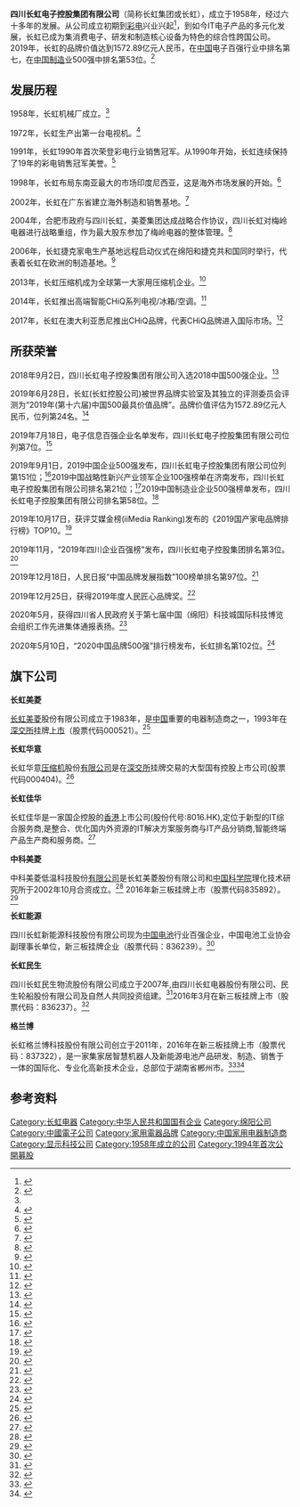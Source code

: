 {{Infobox company
| name = 四川长虹电子控股集团有限公司
| name_en = Sichuan Changhong Electronic Holding Group Co., Ltd.
| logo = changhong.png
| logo_size = 260
| logo_caption = 
| image =
| image_size = 260
| image_caption = 长虹总部大楼
| former_name = 四川长虹电子集团有限公司
| type = [[有限责任公司|有限责任公司]](国有独资)
| local_code_name = CN
| local_code = 91510700720818660F
| predecessor = 国营长虹电器厂
| ROC_UBN = 
| fate = 
| successor = 
| foundation = {{Start date and age|1995|06|16}}
| defunct = 
| location = {{PRC}}<br>[[四川省|四川省]][[绵阳市|绵阳市]][[高新技术产业开发区|高新技术产业开发区]]
| locations = 
| area_served = 
| founder = 
| key_people = 
| industry = 计算机、通信和其他电子设备制造业
| products = 
| services = 
| revenue = 1170亿元（2018年）<ref>{{Cite web|title=2018年四川企业100强榜单出炉：四川长虹位列榜首|url=https://www.askci.com/news/chanye/20181228/1525301139395.shtml|website=中商情报网|access-date=2020-07-03|archive-date=2020-07-04|archive-url=https://web.archive.org/web/20200704092526/https://www.askci.com/news/chanye/20181228/1525301139395.shtml|dead-url=no}}</ref>
| operating_income = 
| net_income = 
| aum = 
| assets = 
| equity = 
| owner = 绵阳市国资委
| parent = 
| divisions = 
| subsid =  {{unbulleted list|[[四川长虹电器股份有限公司|四川长虹电器股份有限公司]]|[[长城证券股份有限公司|长城证券股份有限公司]]}}
| homepage =
| capital = 
| market_value = 
| P/E_ratio = 
| earnings_per_share = 
| net_asset_value = 
| accounting_period = 
| major_shareholder = 
| footnotes = 
}}

'''四川长虹电子控股集团有限公司'''（简称长虹集团或长虹），成立于1958年，经过六十多年的发展。从公司成立初期到[[彩电|彩电]]兴业兴起<ref name="长虹简介">{{Cite web|title=四川长虹电子控股集团有限公司|url=http://mch.my.gov.cn/zxdny/24358061.html|website=绵阳市贸促会（绵阳国际商会）|access-date=2020-06-30|archive-date=2021-01-20|archive-url=https://web.archive.org/web/20210120135226/http://mch.my.gov.cn/zxdny/24358061.html|dead-url=no}}</ref>，到如今IT电子产品的多元化发展，长虹已成为集消费电子、研发和制造核心设备为特色的综合性跨国公司。2019年，长虹的品牌价值达到1572.89亿元人民币，在[[中国|中国]]电子百强行业中排名第七，在[[中国制造|中国制造]]业500强中排名第53位。<ref>{{Cite web|title=产业冠军 中国骄傲 改革成效凸显 长虹朝2000亿目标迈进|url=http://homea.people.com.cn/big5/n1/2019/0929/c41390-31380050.html|website=人民网|access-date=2020-06-30|archive-date=2020-07-01|archive-url=https://web.archive.org/web/20200701122711/http://homea.people.com.cn/big5/n1/2019/0929/c41390-31380050.html|dead-url=no}}</ref>

==发展历程==

1958年，长虹机械厂成立。<ref name="长虹简介"></ref>

1972年，长虹生产出第一台电视机。<ref>{{Cite web|title=长虹：产业报国 初心不改|url=http://www.cinic.org.cn/zgzz/pp/631466.html|website=中国产业经济信息网|access-date=2020-07-03|archive-date=2020-07-03|archive-url=https://web.archive.org/web/20200703151930/http://www.cinic.org.cn/zgzz/pp/631466.html|dead-url=no}}</ref>

1991年，长虹1990年首次荣登彩电行业销售冠军。从1990年开始，长虹连续保持了19年的彩电销售冠军美誉。<ref>{{Cite web|title=长虹：彩电大王的光荣与梦想|url=http://money.163.com/09/0910/17/5IS9BSG900253JPQ.html|website=网易财经|access-date=2020-07-03|archive-date=2020-07-03|archive-url=https://web.archive.org/web/20200703175614/http://money.163.com/09/0910/17/5IS9BSG900253JPQ.html|dead-url=no}}</ref>

1998年，长虹布局东南亚最大的市场印度尼西亚，这是海外市场发展的开始。<ref>{{Cite web|title=广交会：长虹家电国际化遇上历史机遇|url=http://www.xinhuanet.com/tech/2018-04/16/c_1122690864.htm|website=新华网|access-date=2020-07-03|archive-date=2020-07-03|archive-url=https://web.archive.org/web/20200703151927/http://www.xinhuanet.com/tech/2018-04/16/c_1122690864.htm|dead-url=no}}</ref>

2002年，长虹在广东省建立海外制造和销售基地。<ref>{{Cite web|title=长虹基地突入广东|url=http://money.163.com/editor/020121/020121_75417.html|website=网易|access-date=2020-07-03|archive-date=2020-07-03|archive-url=https://web.archive.org/web/20200703203123/http://money.163.com/editor/020121/020121_75417.html|dead-url=no}}</ref>

2004年，合肥市政府与四川长虹，美菱集团达成战略合作协议，四川长虹对梅岭电器进行战略重组，作为最大股东参加了梅岭电器的整体管理。<ref>{{Cite web|title=长虹与合肥市政府、美菱集团签署战略合作协议|url=http://finance.sina.com.cn/stock/s/20051116/06092122000.shtml|website=新浪财经|access-date=2020-07-03|archive-date=2020-08-07|archive-url=https://web.archive.org/web/20200807173727/http://finance.sina.com.cn/stock/s/20051116/06092122000.shtml|dead-url=no}}</ref>

2006年，长虹捷克家电生产基地远程启动仪式在绵阳和捷克共和国同时举行，代表着长虹在欧洲的制造基地。<ref>{{Cite web|title=“长虹捷克家电生产基地”举行奠基典礼|url=http://finance.sina.com.cn/stock/s/20051116/06092122000.shtml|website=中华人民共和国外交部|access-date=2020-07-03|archive-date=2020-08-07|archive-url=https://web.archive.org/web/20200807173727/http://finance.sina.com.cn/stock/s/20051116/06092122000.shtml|dead-url=no}}</ref>

2013年，长虹压缩机成为全球第一大家用压缩机企业。<ref>{{Cite web|title=长虹压缩机产销量全球夺冠|url=https://epaper.scdaily.cn/shtml/scrb/20131231/50573.shtml|website=四川日报|access-date=2020-07-03|archive-date=2020-07-03|archive-url=https://web.archive.org/web/20200703204057/https://epaper.scdaily.cn/shtml/scrb/20131231/50573.shtml|dead-url=no}}</ref>

2014年，长虹推出高端智能CHiQ系列电视/冰箱/空调。<ref>{{Cite web|title=全球首款人工智能电视为何诞生长虹？加速智能转型让想象发生|url=http://scnews.newssc.org/system/20160729/000694347.htm|website=四川新闻网|access-date=2020-07-03|archive-date=2020-07-03|archive-url=https://web.archive.org/web/20200703161857/http://scnews.newssc.org/system/20160729/000694347.htm|dead-url=no}}</ref>

2017年，长虹在澳大利亚悉尼推出CHiQ品牌，代表CHiQ品牌进入国际市场。<ref>{{Cite web|title=长虹首次在澳大利亚推出启客系列产品生|url=http://www.xinhuanet.com//world/2017-11/23/c_1122001722.htm|website=新华网|access-date=2020-07-03|archive-date=2020-07-04|archive-url=https://web.archive.org/web/20200704072146/http://www.xinhuanet.com//world/2017-11/23/c_1122001722.htm|dead-url=no}}</ref>

==所获荣誉==
2018年9月2日，四川长虹电子控股集团有限公司入选2018中国500强企业。<ref>{{Cite web|title=中国企业500强出炉 四川13家企业上榜|url=http://www.wccdaily.com.cn/shtml/tfzb/20180904/87377.shtml|website=华西都市报|access-date=2020-07-03|archive-date=2020-07-03|archive-url=https://web.archive.org/web/20200703154127/http://www.wccdaily.com.cn/shtml/tfzb/20180904/87377.shtml|dead-url=no}}</ref>

2019年6月28日，长虹(长虹控股公司)被世界品牌实验室及其独立的评测委员会评测为“2019年(第十六届)中国500最具价值品牌”。品牌价值评估为1572.89亿元人民币，位列第24名。<ref>{{Cite web|title=长虹蝉联中国品牌500强，品牌价值达到1572.89亿元|url=https://sichuan.scol.com.cn/ggxw/201906/57006040.html|website=四川在线|access-date=2020-07-03|archive-date=2020-07-03|archive-url=https://web.archive.org/web/20200703134007/https://sichuan.scol.com.cn/ggxw/201906/57006040.html|dead-url=no}}</ref>

2019年7月18日，电子信息百强企业名单发布，四川长虹电子控股集团有限公司位列第7位。<ref>{{Cite web|title=中国电子信息百强企业名单：华为联想列前二，国际竞争力排名亮了|url=http://finance.sina.com.cn/stock/relnews/hk/2019-07-18/doc-ihytcitm2933504.shtml|website=新浪网|access-date=2020-07-03|archive-date=2019-07-18|archive-url=https://web.archive.org/web/20190718114001/https://finance.sina.com.cn/stock/relnews/hk/2019-07-18/doc-ihytcitm2933504.shtml|dead-url=no}}</ref>

2019年9月1日，2019中国企业500强发布，四川长虹电子控股集团有限公司位列第151位；<ref>{{Cite web|title=2019中国企业500强榜单：什么在增长 什么在回落？|url=http://money.163.com/19/0901/11/EO010VSI002580S6.html|website=网易财经|access-date=2020-07-03|archive-date=2020-06-30|archive-url=https://web.archive.org/web/20200630050723/http://money.163.com/19/0901/11/EO010VSI002580S6.html|dead-url=no}}</ref>2019中国战略性新兴产业领军企业100强榜单在济南发布，四川长虹电子控股集团有限公司排名第21位；<ref>{{Cite web|title=2019中国战略性新兴产业领军企业100强榜单发布|url=http://finance.sina.com.cn/zt_d/2019_zgzlxxxcyljqy100qbd/|website=新浪财经|access-date=2020-07-03|archive-date=2020-07-05|archive-url=https://web.archive.org/web/20200705030515/http://finance.sina.com.cn/zt_d/2019_zgzlxxxcyljqy100qbd/|dead-url=no}}</ref>2019中国制造业企业500强榜单发布，四川长虹电子控股集团有限公司排名第58位。<ref>{{Cite web|title=2019中国制造业企业500强榜单发布|url=http://finance.sina.com.cn/zt_d/2019_zzy500qbd/|website=新浪财经|access-date=2020-07-03|archive-date=2020-07-10|archive-url=https://web.archive.org/web/20200710032647/http://finance.sina.com.cn/zt_d/2019_zzy500qbd/|dead-url=no}}</ref>

2019年10月17日，获评艾媒金榜(iiMedia Ranking)发布的《2019国产家电品牌排行榜》TOP10。<ref>{{Cite web|title=2019国牌系列第四批榜单——国产家电品牌排行榜|url=https://www.iimedia.cn/c880/66401.html|website=艾媒网|access-date=2020-07-03|archive-date=2020-10-01|archive-url=https://web.archive.org/web/20201001161220/https://www.iimedia.cn/c880/66401.html|dead-url=no}}</ref>

2019年11月，“2019年四川企业百强榜”发布，四川长虹电子控股集团排名第3位。<ref>{{Cite web|title=2019川企百强榜单发布：68家企业营业收入过百亿元|url=http://sc.sina.com.cn/news/m/2019-11-20/detail-iihnzhfz0352901.shtml|website=新浪四川|access-date=2020-07-03|archive-date=2019-11-20|archive-url=https://web.archive.org/web/20191120130013/http://sc.sina.com.cn/news/m/2019-11-20/detail-iihnzhfz0352901.shtml|dead-url=no}}</ref>

2019年12月18日，人民日报“中国品牌发展指数”100榜单排名第97位。<ref>{{Cite web|title=人民日报发布重磅榜单，这100家企业上榜！|url=https://finance.sina.com.cn/hy/hyjz/2019-12-18/doc-iihnzhfz6676948.shtml|website=新浪财经|access-date=2020-07-03|archive-date=2020-07-03|archive-url=https://web.archive.org/web/20200703134002/https://finance.sina.com.cn/hy/hyjz/2019-12-18/doc-iihnzhfz6676948.shtml|dead-url=no}}</ref>

2019年12月25日，获得2019年度人民匠心品牌奖。<ref>{{Cite web|title=2019年度人民匠心品牌奖在京揭晓|url=http://industry.people.com.cn/n1/2019/1225/c413883-31522907.html|website=人民网|access-date=2020-07-03|archive-date=2020-07-03|archive-url=https://web.archive.org/web/20200703154059/http://industry.people.com.cn/n1/2019/1225/c413883-31522907.html|dead-url=no}}</ref>

2020年5月，获得四川省人民政府关于第七届中国（绵阳）科技城国际科技博览会组织工作先进集体通报表扬。<ref>{{Cite web|title=四川省人民政府关于表扬第七届中国（绵阳）科技城国际科技博览会组织工作先进集体和先进个人的通报|url=http://www.sc.gov.cn/zcwj/xxgk/NewT.aspx?i=20200520195810-410155-00-000|website=四川省人民政府|access-date=2020-07-03|archive-date=2020-07-03|archive-url=https://web.archive.org/web/20200703134001/http://www.sc.gov.cn/zcwj/xxgk/NewT.aspx?i=20200520195810-410155-00-000|dead-url=no}}</ref>

2020年5月10日，“2020中国品牌500强”排行榜发布，长虹排名第102位。<ref name="2020中国品牌500强">{{Cite web|title=“2020中国品牌500强”排行榜发布，中国工商银行、中国石油、华为、腾讯、阿里巴巴荣登“2020中国品牌500强”TOP10|url=http://zj.ifeng.com/a/20200512/14211521_0.shtml?_zbs_baidu_bk|website=凤凰网|access-date=2020-07-03|archive-date=2020-07-03|archive-url=https://web.archive.org/web/20200703133958/http://zj.ifeng.com/a/20200512/14211521_0.shtml?_zbs_baidu_bk|dead-url=no}}</ref>

==旗下公司==

'''长虹美菱'''

[[长虹美菱|长虹美菱]]股份有限公司成立于1983年，是[[中国|中国]]重要的电器制造商之一，1993年在[[深交所|深交所]]挂牌[[上市|上市]]（股票代码000521）。<ref>{{Cite web|title=长虹美菱|url=http://stock.quote.stockstar.com/corp/brief_000521.shtml|website=证券之星|access-date=2020-07-03|archive-date=2020-07-05|archive-url=https://web.archive.org/web/20200705033418/http://stock.quote.stockstar.com/corp/brief_000521.shtml|dead-url=no}}</ref>

'''长虹华意'''

长虹华意[[压缩机|压缩机]]股份[[有限公司|有限公司]]是在[[深交所|深交所]]挂牌交易的大型国有控股上市公司(股票代码000404)。<ref>{{Cite web|title=长虹华意|url=http://stock.quote.stockstar.com/corp/brief_000404.shtml|website=证券之星|access-date=2020-07-03|archive-date=2020-07-05|archive-url=https://web.archive.org/web/20200705052648/http://stock.quote.stockstar.com/corp/brief_000404.shtml|dead-url=no}}</ref>

'''长虹佳华'''

长虹佳华是一家国企控股的[[香港|香港]]上市公司(股份代号:8016.HK),定位于新型的IT综合服务商,是整合、优化国内外资源的IT解决方案服务商与IT产品分销商,智能终端产品生产商和服务商。<ref>{{Cite web|title=长虹佳华|url=https://stock.qianzhan.com/hk/gongsixinxi_03991.HK.html|website=前瞻眼|access-date=2020-07-03|archive-date=2020-07-05|archive-url=https://web.archive.org/web/20200705040006/https://stock.qianzhan.com/hk/gongsixinxi_03991.HK.html|dead-url=no}}</ref>

'''中科美菱'''

中科美菱低温科技股份[[有限公司|有限公司]]是长虹美菱股份有限公司和[[中国科学院|中国科学院]]理化技术研究所于2002年10月合资成立。<ref>{{Cite web|title=企业简介|url=http://www.zkmeiling.com/category.php?class_id=101101|website=美菱生物医疗|access-date=2020-07-03|archive-date=2020-07-05|archive-url=https://web.archive.org/web/20200705031910/http://www.zkmeiling.com/category.php?class_id=101101|dead-url=no}}</ref>
2016年新三板挂牌上市（股票代码835892）。<ref>{{Cite web|title=中科美菱新三板挂牌上市|url=http://finance.china.com.cn/news/20160224/3598244.shtml|website=中国财经网|access-date=2020-07-03|archive-date=2020-07-07|archive-url=https://web.archive.org/web/20200707011402/http://finance.china.com.cn//news/20160224/3598244.shtml|dead-url=no}}</ref>

'''长虹能源'''

四川长虹新能源科技股份有限公司现为[[中国|中国]][[电池|电池]]行业百强企业，中国电池工业协会副理事长单位，新三板挂牌企业（股票代码：836239）。<ref>{{Cite web|title=四川长虹新能源科技股份有限公司|url=http://12365.ce.cn/yxqyzs/201803/06/t20180306_6230166.htm|website=中国经济网|access-date=2020-07-03|archive-date=2020-07-05|archive-url=https://web.archive.org/web/20200705034523/http://12365.ce.cn/yxqyzs/201803/06/t20180306_6230166.htm|dead-url=no}}</ref>

'''长虹民生'''

四川长虹民生物流股份有限公司成立于2007年,由四川长虹电器股份有限公司、民生轮船股份有限公司及自然人共同投资组建。<ref>{{Cite web |title=四川自主品牌30佳课题调查——服务业类：长虹民生物流|url=http://www.rmlt.com.cn/2015/0403/380381.shtml|website=人民网 |access-date=2020-07-03}}</ref>2016年3月在新三板挂牌上市（股票代码：836237）。<ref>{{Cite web|title=长虹华意:申万宏源证券承销保荐有限责任公司关于公司2019年度日常关联交易事项的核查意见|url=http://www.cfi.net.cn/p20181221001767.html|website=中财网|access-date=2020-07-03|archive-date=2020-07-06|archive-url=https://web.archive.org/web/20200706010638/http://www.cfi.net.cn/p20181221001767.html|dead-url=no}}</ref>

'''格兰博'''

长虹格兰博科技股份有限公司创立于2011年，2016年在新三板挂牌上市（股票代码：837322），是一家集家居智慧机器人及新能源电池产品研发、制造、销售于一体的国际化、专业化高新技术企业，总部位于湖南省郴州市。<ref>{{Cite web|title=格兰博|url=http://stock.quote.stockstar.com/837322.shtml|website=证券之星|access-date=2020-07-03|archive-date=2020-07-05|archive-url=https://web.archive.org/web/20200705131014/http://stock.quote.stockstar.com/837322.shtml|dead-url=no}}</ref><ref>{{Cite web|title=公司简介|url=http://www.grand-pro.cn/intro/2.html|website=格兰博|access-date=2020-07-03|archive-date=2021-01-28|archive-url=https://web.archive.org/web/20210128124212/http://www.grand-pro.cn/intro/2.html|dead-url=no}}</ref>

==参考资料==
{{Reflist|2}}

{{中國電子科技}}
[[Category:长虹电器|Category:长虹电器]]
[[Category:中华人民共和国国有企业|Category:中华人民共和国国有企业]]
[[Category:绵阳公司|Category:绵阳公司]]
[[Category:中國電子公司|Category:中國電子公司]]
[[Category:家用電器品牌|Category:家用電器品牌]]
[[Category:中国家用电器制造商|Category:中国家用电器制造商]]
[[Category:显示科技公司|Category:显示科技公司]]
[[Category:1958年成立的公司|Category:1958年成立的公司]]
[[Category:1994年首次公開募股|Category:1994年首次公開募股]]